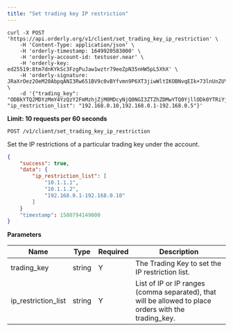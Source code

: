 ```yaml
---
title: "Set trading key IP restriction"
---
```


<RequestExample>

```shell
curl -X POST 'https://api.orderly.org/v1/client/set_trading_key_ip_restriction' \
    -H 'Content-Type: application/json' \
    -H 'orderly-timestamp: 1649920583000' \
    -H 'orderly-account-id: testuser.near' \
    -H 'orderly-key: ed25519:8tm7dnKYkSc3FzgPuJaw1wztr79eeZpN35nHW5pL5XhX' \
    -H 'orderly-signature: JRaXrOez2OeM20AbpqANI3Rw651BV9c0vBYfvmn9P6XT3jiwWltIKOBNvqEIk+73lnUnZUYyv2m+M1KIQWmPAA==' \
    -d '{"trading_key": "ODBkYTQ2MDYzMmY4YzQzY2FmMzhjZjM0MDcyNjQ0NGI3ZTZhZDMwYTQ0YjllODk0YTRiYjYyNTMxZjI0NjIzZA==", "ip_restriction_list": "192.168.0.10,192.168.0.1-192.168.0.5"}'
```
</RequestExample>

**Limit: 10 requests per 60 seconds**

`POST /v1/client/set_trading_key_ip_restriction`

Set the IP restrictions of a particular trading key under the account.

<ResponseExample>

```json Response
{
    "success": true,
    "data": {
        "ip_restriction_list": [
            "10.1.1.1",
            "10.1.1.2",
            "192.168.0.1-192.168.0.10"
        ]
    }
    "timestamp": 1580794149000
}
```
</ResponseExample>

**Parameters**

| Name                | Type    | Required | Description                                                                   |
| ------------------- | ------- | -------- | ------------------------------------------------------------------------------|
| trading_key         | string  | Y        | The Trading Key to set the IP restriction list.                               |
| ip_restriction_list | string  | Y        | List of IP or IP ranges (comma separated), that will be allowed to place orders with the trading_key. |

